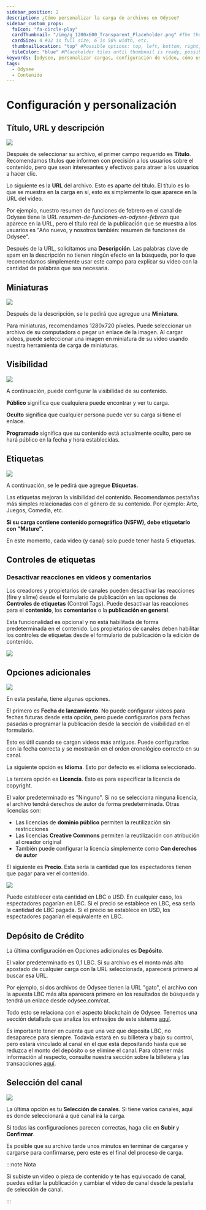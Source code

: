 ---
sidebar_position: 2
description: ¿Cómo personalizar la carga de archivos en Odysee?
sidebar_custom_props:
  faIcon: "fa-circle-play"
  cardThumbnail: "/img/g_1200x600_Transparent_Placeholder.png" #The thumbnail on the category card.
  cardSize: 4 #12 is full size, 6 is 50% width, etc.
  thumbnailLocation: "top" #Possible options: top, left, bottom, right, none
  tileColor: "blue" #Placeholder tiles until thumbnail is ready, possible options: blue, cream, darkpurple, lightpurple, mauve, orange, pink, none
keywords: [odysee, personalizar cargas, configuración de video, cómo usar una miniatura en odysee, usar etiquetas en odysee, cómo cargar una miniatura, cómo configuro etiquetas en odysee, cómo configuro un título en odysee]
tags:
  - Odysee
  - Contenido
---

# Configuración y personalización

## Título, URL y descripción

![](https://thumbs.odycdn.com/420f1bff2a6ee1cb16f74c64b8514724.webp)

Después de seleccionar su archivo, el primer campo requerido es **Título**. Recomendamos títulos que informen con precisión a los usuarios sobre el contenido, pero que sean interesantes y efectivos para atraer a los usuarios a hacer clic.

Lo siguiente es la **URL** del archivo. Esto es aparte del título. El título es lo que se muestra en la carga en sí, esto es simplemente lo que aparece en la URL del video.

Por ejemplo, nuestro resumen de funciones de febrero en el canal de Odysee tiene la URL *resumen-de-funciones-en-odysee-febrero* que aparece en la URL, pero el título real de la publicación que se muestra a los usuarios es "Año nuevo, y nosotros también: resumen de funciones de Odysee".

Después de la URL, solicitamos una **Descripción**. Las palabras clave de spam en la descripción no tienen ningún efecto en la búsqueda, por lo que recomendamos simplemente usar este campo para explicar su video con la cantidad de palabras que sea necesaria.

## Miniaturas

![](https://thumbs.odycdn.com/73515830730ea3df5bff6c19c183bb0d.web)

Después de la descripción, se le pedirá que agregue una **Miniatura**.

Para miniaturas, recomendamos 1280x720 píxeles. Puede seleccionar un archivo de su computadora o pegar un enlace de la imagen. Al cargar videos, puede seleccionar una imagen en miniatura de su video usando nuestra herramienta de carga de miniaturas.

## Visibilidad

![](https://thumbs.odycdn.com/e5bcbde24b2d87621f2524551f73b0fc.webp)

A continuación, puede configurar la visibilidad de su contenido.

**Público** significa que cualquiera puede encontrar y ver tu carga.

**Oculto** significa que cualquier persona puede ver su carga si tiene el enlace.

**Programado** significa que su contenido está actualmente oculto, pero se hará público en la fecha y hora establecidas.

## Etiquetas

![](https://thumbs.odycdn.com/3fa47647221192470f0bb3a330ca0b82.webp)

A continuación, se le pedirá que agregue **Etiquetas**.

Las etiquetas mejoran la visibilidad del contenido. Recomendamos pestañas más simples relacionadas con el género de su contenido. Por ejemplo: Arte, Juegos, Comedia, etc.

**Si su carga contiene contenido pornográfico (NSFW), debe etiquetarlo con "Mature".**

En este momento, cada video (y canal) solo puede tener hasta 5 etiquetas.

## Controles de etiquetas

### Desactivar reacciones en videos y comentarios

Los creadores y propietarios de canales pueden desactivar las reacciones (fire y slime) desde el formulario de publicación en las opciones de **Controles de etiquetas** (Control Tags). Puede desactivar las reacciones para el **contenido**, los **comentarios** o la **publicación en general**.

Esta funcionalidad es opcional y no está habilitada de forma predeterminada en el contenido. Los propietarios de canales deben habilitar los controles de etiquetas desde el formulario de publicación o la edición de contenido.

![](https://thumbs.odycdn.com/ece84e53074ecd58297f8808b36d1612.webp)

## Opciones adicionales

![](https://thumbs.odycdn.com/c2b056041c5b37d9e2a913a7b1b82c2b.webp)

En esta pestaña, tiene algunas opciones.

El primero es **Fecha de lanzamiento**. No puede configurar videos para fechas futuras desde esta opción, pero puede configurarlos para fechas pasadas o programar la publicación desde la sección de visibilidad en el formulario.

Esto es útil cuando se cargan videos más antiguos. Puede configurarlos con la fecha correcta y se mostrarán en el orden cronológico correcto en su canal.

La siguiente opción es **Idioma**. Esto por defecto es el idioma seleccionado.

La tercera opción es **Licencia**. Esto es para especificar la licencia de copyright.

El valor predeterminado es "Ninguno". Si no se selecciona ninguna licencia, el archivo tendrá derechos de autor de forma predeterminada. Otras licencias son:

- Las licencias de **dominio público** permiten la reutilización sin restricciones
- Las licencias **Creative Commons** permiten la reutilización con atribución al creador original
- También puede configurar la licencia simplemente como **Con derechos de autor**

El siguiente es **Precio**. Esta sería la cantidad que los espectadores tienen que pagar para ver el contenido.

![](https://thumbs.odycdn.com/a2540fc80df1465b56562b8c5ab884c0.webp)

Puede establecer esta cantidad en LBC o USD. En cualquier caso, los espectadores pagarían en LBC. Si el precio se establece en LBC, esa sería la cantidad de LBC pagada. Si el precio se establece en USD, los espectadores pagarían el equivalente en LBC.

## Depósito de Crédito

La última configuración en Opciones adicionales es **Depósito**.

El valor predeterminado es 0,1 LBC. Si su archivo es el monto más alto apostado de cualquier carga con la URL seleccionada, aparecerá primero al buscar esa URL.

Por ejemplo, si dos archivos de Odysee tienen la URL "gato", el archivo con la apuesta LBC más alta aparecerá primero en los resultados de búsqueda y tendrá un enlace desde odysee.com/cat.

Todo esto se relaciona con el aspecto blockchain de Odysee. Tenemos una sección detallada que analiza los entresijos de este sistema [aquí](/es/category-blockchain/category-staking/naming).

Es importante tener en cuenta que una vez que deposita LBC, no desaparece para siempre. Todavía estará en su billetera y bajo su control, pero estará vinculado al canal en el que está depositando hasta que se reduzca el monto del depósito o se elimine el canal. Para obtener más información al respecto, consulte nuestra sección sobre la billetera y las transacciones [aquí](/es/category-wallet/).

## Selección del canal

![](https://thumbs.odycdn.com/f5c7413c4798f6faffb1602e239db1ec.webp)

La última opción es tu **Selección de canales**. Si tiene varios canales, aquí es donde seleccionará a qué canal irá la carga.

Si todas las configuraciones parecen correctas, haga clic en **Subir** y **Confirmar**.

Es posible que su archivo tarde unos minutos en terminar de cargarse y cargarse para confirmarse, pero este es el final del proceso de carga.

:::note Nota

Si subiste un video o pieza de contenido y te has equivocado de canal, puedes editar la publicación y cambiar el video de canal desde la pestaña de selección de canal.

:::
